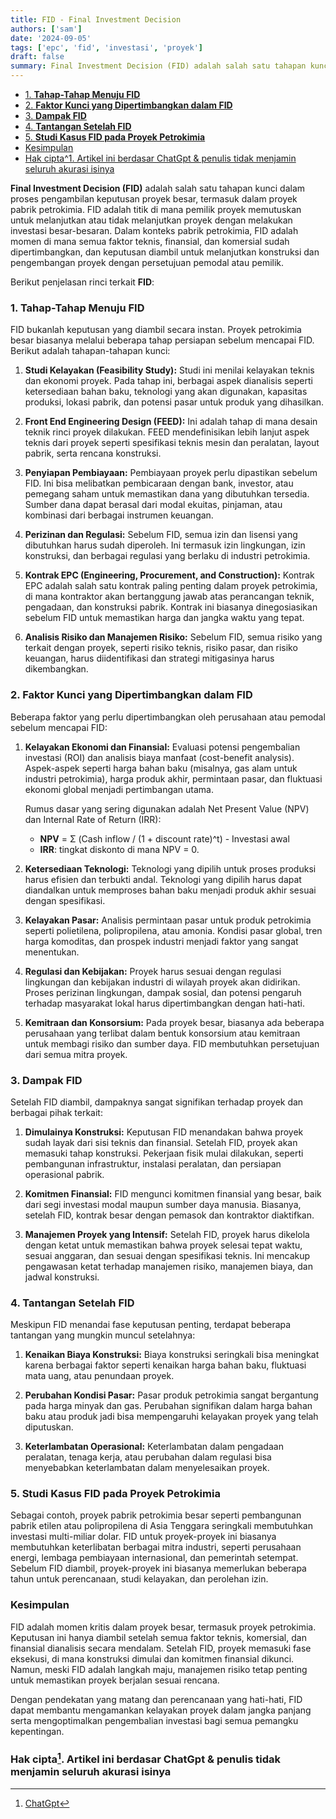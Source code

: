 ```yaml
---
title: FID - Final Investment Decision
authors: ['sam']
date: '2024-09-05'
tags: ['epc', 'fid', 'investasi', 'proyek']
draft: false
summary: Final Investment Decision (FID) adalah salah satu tahapan kunci dalam proses pengambilan keputusan proyek besar, termasuk dalam proyek pabrik petrokimia. FID adalah titik di mana pemilik proyek memutuskan untuk melanjutkan atau tidak melanjutkan proyek dengan melakukan investasi besar-besaran.
---
```


- [1. **Tahap-Tahap Menuju FID**](#1-tahap-tahap-menuju-fid)
- [2. **Faktor Kunci yang Dipertimbangkan dalam FID**](#2-faktor-kunci-yang-dipertimbangkan-dalam-fid)
- [3. **Dampak FID**](#3-dampak-fid)
- [4. **Tantangan Setelah FID**](#4-tantangan-setelah-fid)
- [5. **Studi Kasus FID pada Proyek Petrokimia**](#5-studi-kasus-fid-pada-proyek-petrokimia)
- [Kesimpulan](#kesimpulan)
- [Hak cipta^1. Artikel ini berdasar ChatGpt \& penulis tidak menjamin seluruh akurasi isinya](#hak-cipta1-artikel-ini-berdasar-chatgpt--penulis-tidak-menjamin-seluruh-akurasi-isinya)

**Final Investment Decision (FID)** adalah salah satu tahapan kunci dalam proses pengambilan keputusan proyek besar, termasuk dalam proyek pabrik petrokimia. FID adalah titik di mana pemilik proyek memutuskan untuk melanjutkan atau tidak melanjutkan proyek dengan melakukan investasi besar-besaran. Dalam konteks pabrik petrokimia, FID adalah momen di mana semua faktor teknis, finansial, dan komersial sudah dipertimbangkan, dan keputusan diambil untuk melanjutkan konstruksi dan pengembangan proyek dengan persetujuan pemodal atau pemilik.

Berikut penjelasan rinci terkait **FID**:

### 1. **Tahap-Tahap Menuju FID**

FID bukanlah keputusan yang diambil secara instan. Proyek petrokimia besar biasanya melalui beberapa tahap persiapan sebelum mencapai FID. Berikut adalah tahapan-tahapan kunci:

1. **Studi Kelayakan (Feasibility Study):**
   Studi ini menilai kelayakan teknis dan ekonomi proyek. Pada tahap ini, berbagai aspek dianalisis seperti ketersediaan bahan baku, teknologi yang akan digunakan, kapasitas produksi, lokasi pabrik, dan potensi pasar untuk produk yang dihasilkan.

2. **Front End Engineering Design (FEED):**
   Ini adalah tahap di mana desain teknik rinci proyek dilakukan. FEED mendefinisikan lebih lanjut aspek teknis dari proyek seperti spesifikasi teknis mesin dan peralatan, layout pabrik, serta rencana konstruksi.

3. **Penyiapan Pembiayaan:**
   Pembiayaan proyek perlu dipastikan sebelum FID. Ini bisa melibatkan pembicaraan dengan bank, investor, atau pemegang saham untuk memastikan dana yang dibutuhkan tersedia. Sumber dana dapat berasal dari modal ekuitas, pinjaman, atau kombinasi dari berbagai instrumen keuangan.

4. **Perizinan dan Regulasi:**
   Sebelum FID, semua izin dan lisensi yang dibutuhkan harus sudah diperoleh. Ini termasuk izin lingkungan, izin konstruksi, dan berbagai regulasi yang berlaku di industri petrokimia.

5. **Kontrak EPC (Engineering, Procurement, and Construction):**
   Kontrak EPC adalah salah satu kontrak paling penting dalam proyek petrokimia, di mana kontraktor akan bertanggung jawab atas perancangan teknik, pengadaan, dan konstruksi pabrik. Kontrak ini biasanya dinegosiasikan sebelum FID untuk memastikan harga dan jangka waktu yang tepat.

6. **Analisis Risiko dan Manajemen Risiko:**
   Sebelum FID, semua risiko yang terkait dengan proyek, seperti risiko teknis, risiko pasar, dan risiko keuangan, harus diidentifikasi dan strategi mitigasinya harus dikembangkan.

### 2. **Faktor Kunci yang Dipertimbangkan dalam FID**

Beberapa faktor yang perlu dipertimbangkan oleh perusahaan atau pemodal sebelum mencapai FID:

1. **Kelayakan Ekonomi dan Finansial:**
   Evaluasi potensi pengembalian investasi (ROI) dan analisis biaya manfaat (cost-benefit analysis). Aspek-aspek seperti harga bahan baku (misalnya, gas alam untuk industri petrokimia), harga produk akhir, permintaan pasar, dan fluktuasi ekonomi global menjadi pertimbangan utama.

   Rumus dasar yang sering digunakan adalah Net Present Value (NPV) dan Internal Rate of Return (IRR):

   - **NPV** = Σ (Cash inflow / (1 + discount rate)^t) - Investasi awal
   - **IRR**: tingkat diskonto di mana NPV = 0.

2. **Ketersediaan Teknologi:**
   Teknologi yang dipilih untuk proses produksi harus efisien dan terbukti andal. Teknologi yang dipilih harus dapat diandalkan untuk memproses bahan baku menjadi produk akhir sesuai dengan spesifikasi.

3. **Kelayakan Pasar:**
   Analisis permintaan pasar untuk produk petrokimia seperti polietilena, polipropilena, atau amonia. Kondisi pasar global, tren harga komoditas, dan prospek industri menjadi faktor yang sangat menentukan.

4. **Regulasi dan Kebijakan:**
   Proyek harus sesuai dengan regulasi lingkungan dan kebijakan industri di wilayah proyek akan didirikan. Proses perizinan lingkungan, dampak sosial, dan potensi pengaruh terhadap masyarakat lokal harus dipertimbangkan dengan hati-hati.

5. **Kemitraan dan Konsorsium:**
   Pada proyek besar, biasanya ada beberapa perusahaan yang terlibat dalam bentuk konsorsium atau kemitraan untuk membagi risiko dan sumber daya. FID membutuhkan persetujuan dari semua mitra proyek.

### 3. **Dampak FID**

Setelah FID diambil, dampaknya sangat signifikan terhadap proyek dan berbagai pihak terkait:

1. **Dimulainya Konstruksi:**
   Keputusan FID menandakan bahwa proyek sudah layak dari sisi teknis dan finansial. Setelah FID, proyek akan memasuki tahap konstruksi. Pekerjaan fisik mulai dilakukan, seperti pembangunan infrastruktur, instalasi peralatan, dan persiapan operasional pabrik.

2. **Komitmen Finansial:**
   FID mengunci komitmen finansial yang besar, baik dari segi investasi modal maupun sumber daya manusia. Biasanya, setelah FID, kontrak besar dengan pemasok dan kontraktor diaktifkan.

3. **Manajemen Proyek yang Intensif:**
   Setelah FID, proyek harus dikelola dengan ketat untuk memastikan bahwa proyek selesai tepat waktu, sesuai anggaran, dan sesuai dengan spesifikasi teknis. Ini mencakup pengawasan ketat terhadap manajemen risiko, manajemen biaya, dan jadwal konstruksi.

### 4. **Tantangan Setelah FID**

Meskipun FID menandai fase keputusan penting, terdapat beberapa tantangan yang mungkin muncul setelahnya:

1. **Kenaikan Biaya Konstruksi:**
   Biaya konstruksi seringkali bisa meningkat karena berbagai faktor seperti kenaikan harga bahan baku, fluktuasi mata uang, atau penundaan proyek.

2. **Perubahan Kondisi Pasar:**
   Pasar produk petrokimia sangat bergantung pada harga minyak dan gas. Perubahan signifikan dalam harga bahan baku atau produk jadi bisa mempengaruhi kelayakan proyek yang telah diputuskan.

3. **Keterlambatan Operasional:**
   Keterlambatan dalam pengadaan peralatan, tenaga kerja, atau perubahan dalam regulasi bisa menyebabkan keterlambatan dalam menyelesaikan proyek.

### 5. **Studi Kasus FID pada Proyek Petrokimia**

Sebagai contoh, proyek pabrik petrokimia besar seperti pembangunan pabrik etilen atau polipropilena di Asia Tenggara seringkali membutuhkan investasi multi-miliar dolar. FID untuk proyek-proyek ini biasanya membutuhkan keterlibatan berbagai mitra industri, seperti perusahaan energi, lembaga pembiayaan internasional, dan pemerintah setempat. Sebelum FID diambil, proyek-proyek ini biasanya memerlukan beberapa tahun untuk perencanaan, studi kelayakan, dan perolehan izin.

### Kesimpulan

FID adalah momen kritis dalam proyek besar, termasuk proyek petrokimia. Keputusan ini hanya diambil setelah semua faktor teknis, komersial, dan finansial dianalisis secara mendalam. Setelah FID, proyek memasuki fase eksekusi, di mana konstruksi dimulai dan komitmen finansial dikunci. Namun, meski FID adalah langkah maju, manajemen risiko tetap penting untuk memastikan proyek berjalan sesuai rencana.

Dengan pendekatan yang matang dan perencanaan yang hati-hati, FID dapat membantu mengamankan kelayakan proyek dalam jangka panjang serta mengoptimalkan pengembalian investasi bagi semua pemangku kepentingan.

### Hak cipta[^1]. Artikel ini berdasar ChatGpt & penulis tidak menjamin seluruh akurasi isinya

[^1]: [ChatGpt](https://chat.openai.com)
